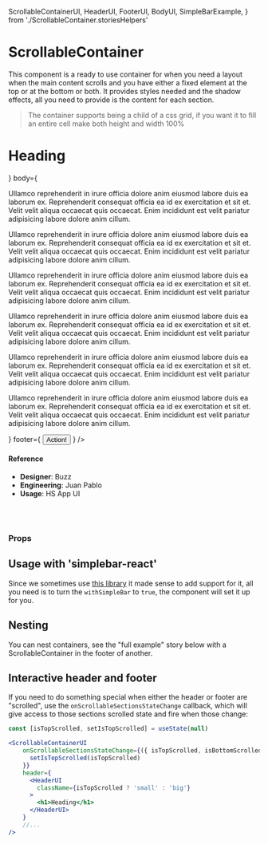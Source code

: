   ScrollableContainerUI,
  HeaderUI,
  FooterUI,
  BodyUI,
  SimpleBarExample,
} from './ScrollableContainer.storiesHelpers'

<Meta
  title="Components/Structural/ScrollableContainer"
  component={ScrollableContainer}
/>

# ScrollableContainer

This component is a ready to use container for when you need a layout when the main content scrolls and you have either a fixed element at the top or at the bottom or both. It provides styles needed and the shadow effects, all you need to provide is the content for each section.

> The container supports being a child of a css grid, if you want it to fill an entire cell make both height and width 100%

<Canvas>
  <Story name="default">
    <div
      style={{
        background: '#005CA4',
        minHeight: '500px',
        padding: '50px',
      }}
    >
      <ScrollableContainerUI
        header={
          <HeaderUI className="TESTING" data-testprop="This gets passed">
            <h1>Heading</h1>
          </HeaderUI>
        }
        body={
          <BodyUI>
            <p>
              Ullamco reprehenderit in irure officia dolore anim eiusmod labore
              duis ea laborum ex. Reprehenderit consequat officia ea id ex
              exercitation et sit et. Velit velit aliqua occaecat quis occaecat.
              Enim incididunt est velit pariatur adipisicing labore dolore anim
              cillum.
            </p>
            <p>
              Ullamco reprehenderit in irure officia dolore anim eiusmod labore
              duis ea laborum ex. Reprehenderit consequat officia ea id ex
              exercitation et sit et. Velit velit aliqua occaecat quis occaecat.
              Enim incididunt est velit pariatur adipisicing labore dolore anim
              cillum.
            </p>
            <p>
              Ullamco reprehenderit in irure officia dolore anim eiusmod labore
              duis ea laborum ex. Reprehenderit consequat officia ea id ex
              exercitation et sit et. Velit velit aliqua occaecat quis occaecat.
              Enim incididunt est velit pariatur adipisicing labore dolore anim
              cillum.
            </p>
            <p>
              Ullamco reprehenderit in irure officia dolore anim eiusmod labore
              duis ea laborum ex. Reprehenderit consequat officia ea id ex
              exercitation et sit et. Velit velit aliqua occaecat quis occaecat.
              Enim incididunt est velit pariatur adipisicing labore dolore anim
              cillum.
            </p>
            <p>
              Ullamco reprehenderit in irure officia dolore anim eiusmod labore
              duis ea laborum ex. Reprehenderit consequat officia ea id ex
              exercitation et sit et. Velit velit aliqua occaecat quis occaecat.
              Enim incididunt est velit pariatur adipisicing labore dolore anim
              cillum.
            </p>
            <p>
              Ullamco reprehenderit in irure officia dolore anim eiusmod labore
              duis ea laborum ex. Reprehenderit consequat officia ea id ex
              exercitation et sit et. Velit velit aliqua occaecat quis occaecat.
              Enim incididunt est velit pariatur adipisicing labore dolore anim
              cillum.
            </p>
          </BodyUI>
        }
        footer={
          <FooterUI>
            <Button theme="blue">Action!</Button>
          </FooterUI>
        }
      />
    </div>
  </Story>
</Canvas>

#### Reference

- **Designer**: Buzz
- **Engineering**: Juan Pablo
- **Usage**: HS App UI

<br />
<br />

### Props

<ArgsTable of={ScrollableContainer} />

## Usage with 'simplebar-react'

Since we sometimes use [this library](https://github.com/Grsmto/simplebar/tree/master/packages/simplebar-react) it made sense to add support for it, all you need is to turn the `withSimpleBar` to `true`, the component will set it up for you.

## Nesting

You can nest containers, see the "full example" story below with a ScrollableContainer in the footer of another.

## Interactive header and footer

If you need to do something special when either the header or footer are "scrolled", use the `onScrollableSectionsStateChange` callback, which will give access to those sections scrolled state and fire when those change:

```jsx
const [isTopScrolled, setIsTopScrolled] = useState(null)

<ScrollableContainerUI
    onScrollableSectionsStateChange={({ isTopScrolled, isBottomScrolled }) => {
      setIsTopScrolled(isTopScrolled)
    }}
    header={
      <HeaderUI
        className={isTopScrolled ? 'small' : 'big'}
      >
        <h1>Heading</h1>
      </HeaderUI>
    }
    //...
/>
```

<Canvas>
  <Story name="full example">
    <SimpleBarExample />
  </Story>
</Canvas>

